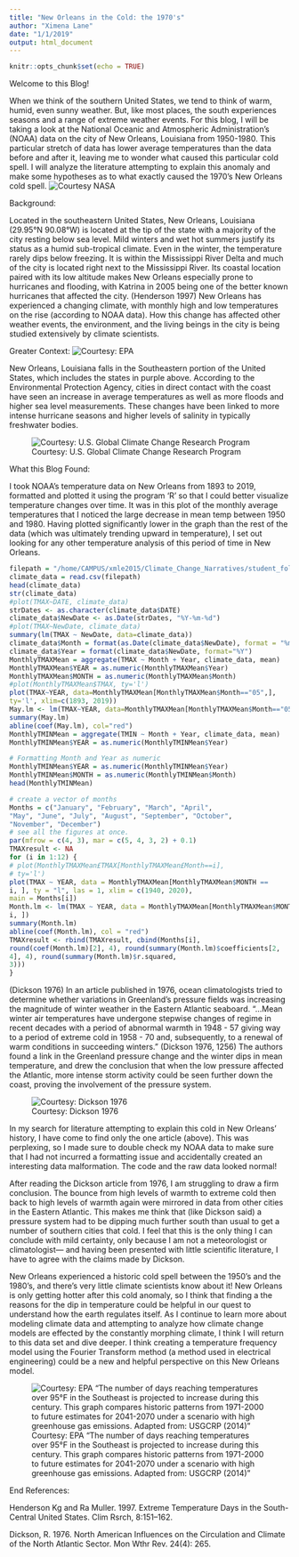 ```yaml
---
title: "New Orleans in the Cold: the 1970's"
author: "Ximena Lane"
date: "1/1/2019"
output: html_document
---
```


```r
knitr::opts_chunk$set(echo = TRUE)
```

Welcome to this Blog!

When we think of the southern United States, we tend to think of warm, humid, even sunny weather. But, like most places, the south experiences seasons and a range of extreme weather events. For this blog, I will be taking a look at the National Oceanic and Atmospheric Administration’s (NOAA) data on the city of New Orleans, Louisiana from 1950-1980. This particular stretch of data has lower average temperatures than the data before and after it, leaving me to wonder what caused this particular cold spell. I will analyze the literature attempting to explain this anomaly and make some hypotheses as to what exactly caused the 1970’s New Orleans cold spell. 
![Courtesy NASA](nola.png)

Background:

Located in the southeastern United States, New Orleans, Louisiana (29.95°N 90.08°W) is located at the tip of the state with a majority of the city resting below sea level. Mild winters and wet hot summers justify its status as a humid sub-tropical climate. Even in the winter, the temperature rarely dips below freezing. It is within the Mississippi River Delta and much of the city is located right next to the Mississippi River. Its coastal location paired with its low altitude makes New Orleans especially prone to hurricanes and flooding, with Katrina in 2005 being one of the better known hurricanes that affected the city. (Henderson 1997) New Orleans has experienced a changing climate, with monthly high and low temperatures on the rise (according to NOAA data). How this change has affected other weather events, the environment, and the living beings in the city is being studied extensively by climate scientists. 


Greater Context:
![Courtesy: EPA](nola sw.png)


New Orleans, Louisiana falls in the Southeastern portion of the United States, which includes the states in purple above. According to the Environmental Protection Agency, cities in direct contact with the coast have seen an increase in average temperatures as well as more floods and higher sea level measurements. These changes have been linked to more intense hurricane seasons and higher levels of salinity in typically freshwater bodies.

![Courtesy: U.S. Global Climate Change Research Program](nola seasons.png)

What this Blog Found:

I took NOAA’s temperature data on New Orleans from 1893 to 2019, formatted and plotted it using the program ‘R’ so that I could better visualize temperature changes over time. It was in this plot of the monthly average temperatures that I noticed the large decrease in mean temp between 1950 and 1980. Having plotted significantly lower in the graph than the rest of the data (which was ultimately trending upward in temperature), I set out looking for any other temperature analysis of this period of time in New Orleans.


```r
filepath = "/home/CAMPUS/xmle2015/Climate_Change_Narratives/student_folders/Lane/lane_nola_retry.csv"
climate_data = read.csv(filepath)
head(climate_data)
str(climate_data)
#plot(TMAX~DATE, climate_data)
strDates <- as.character(climate_data$DATE)
climate_data$NewDate <- as.Date(strDates, "%Y-%m-%d")
#plot(TMAX~NewDate, climate_data)
summary(lm(TMAX ~ NewDate, data=climate_data))
climate_data$Month = format(as.Date(climate_data$NewDate), format = "%m")
climate_data$Year = format(climate_data$NewDate, format="%Y")
MonthlyTMAXMean = aggregate(TMAX ~ Month + Year, climate_data, mean)
MonthlyTMAXMean$YEAR = as.numeric(MonthlyTMAXMean$Year)
MonthlyTMAXMean$MONTH = as.numeric(MonthlyTMAXMean$Month)
#plot(MonthlyTMAXMean$TMAX, ty='l')
plot(TMAX~YEAR, data=MonthlyTMAXMean[MonthlyTMAXMean$Month=="05",],
ty='l', xlim=c(1893, 2019))
May.lm <- lm(TMAX~YEAR, data=MonthlyTMAXMean[MonthlyTMAXMean$Month=="05",])
summary(May.lm)
abline(coef(May.lm), col="red")
MonthlyTMINMean = aggregate(TMIN ~ Month + Year, climate_data, mean)
MonthlyTMINMean$YEAR = as.numeric(MonthlyTMINMean$Year)
```

```r
# Formatting Month and Year as numeric
MonthlyTMINMean$YEAR = as.numeric(MonthlyTMINMean$Year)
MonthlyTMINMean$MONTH = as.numeric(MonthlyTMINMean$Month)
head(MonthlyTMINMean)

# create a vector of months
Months = c("January", "February", "March", "April",
"May", "June", "July", "August", "September", "October",
"November", "December")
# see all the figures at once.
par(mfrow = c(4, 3), mar = c(5, 4, 3, 2) + 0.1)
TMAXresult <- NA
for (i in 1:12) {
# plot(MonthlyTMAXMean£TMAX[MonthlyTMAXMean£Month==i],
# ty='l')
plot(TMAX ~ YEAR, data = MonthlyTMAXMean[MonthlyTMAXMean$MONTH ==
i, ], ty = "l", las = 1, xlim = c(1940, 2020),
main = Months[i])
Month.lm <- lm(TMAX ~ YEAR, data = MonthlyTMAXMean[MonthlyTMAXMean$MONTH ==
i, ])
summary(Month.lm)
abline(coef(Month.lm), col = "red")
TMAXresult <- rbind(TMAXresult, cbind(Months[i],
round(coef(Month.lm)[2], 4), round(summary(Month.lm)$coefficients[2,
4], 4), round(summary(Month.lm)$r.squared,
3)))
}
```



(Dickson 1976) In an article published in 1976, ocean climatologists tried to determine whether variations in Greenland’s pressure fields was increasing the magnitude of winter weather in the Eastern Atlantic seaboard. “…Mean winter air temperatures have undergone stepwise changes of regime in recent decades with a period of abnormal warmth in 1948 - 57 giving way to a period of extreme cold in 1958 - 70 and, subsequently, to a renewal of warm conditions in succeeding winters.” (Dickson 1976, 1256) The authors found a link in the Greenland pressure change and the winter dips in mean temperature, and drew the conclusion that when the low pressure affected the Atlantic, more intense storm activity could be seen further down the coast, proving the involvement of the pressure system. 

![Courtesy: Dickson 1976](new orleans temp map.png)


In my search for literature attempting to explain this cold in New Orleans’ history, I have come to find only the one article (above). This was perplexing, so I made sure to double check my NOAA data to make sure that I had not incurred a formatting issue and accidentally created an interesting data malformation. The code and the raw data looked normal! 

After reading the Dickson article from 1976, I am struggling to draw a firm conclusion. The bounce from high levels of warmth to extreme cold then back to high levels of warmth again were mirrored in data from other cities in the Eastern Atlantic. This makes me think that (like Dickson said) a pressure system had to be dipping much further south than usual to get a number of southern cities that cold. I feel that this is the only thing I can conclude with mild certainty, only because I am not a meteorologist or climatologist— and having been presented with little scientific literature, I have to agree with the claims made by Dickson. 

New Orleans experienced a historic cold spell between the 1950’s and the 1980’s, and there’s very little climate scientists know about it! New Orleans is only getting hotter after this cold anomaly, so I think that finding a the reasons for the dip in temperature could be helpful in our quest to understand how the earth regulates itself. As I continue to learn more about modeling climate data and attempting to analyze how climate change models are effected by the constantly morphing climate, I think I will return to this data set and dive deeper. I think creating a temperature frequency model using the Fourier Transform method (a method used in electrical engineering) could be a new and helpful perspective on this New Orleans model.

![Courtesy: EPA “The number of days reaching temperatures over 95°F in the Southeast is projected to increase during this century. This graph compares historic patterns from 1971-2000 to future estimates for 2041-2070 under a scenario with high greenhouse gas emissions. Adapted from: USGCRP (2014)”](historical climatenola.png)


End References: 

Henderson Kg and Ra Muller. 1997. Extreme Temperature Days in the South-Central United States. Clim Rsrch, 8:151–162.

Dickson, R. 1976. North American Influences on the Circulation and Climate of the North Atlantic Sector. Mon Wthr Rev. 24(4): 265.







